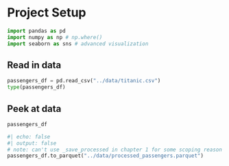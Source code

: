 # Project Setup  {.unnumbered}

```python
import pandas as pd
import numpy as np # np.where()
import seaborn as sns # advanced visualization
```

## Read in data 

```python

passengers_df = pd.read_csv("../data/titanic.csv")
type(passengers_df)

```

## Peek at data

```python
passengers_df
```


```python
#| echo: false
#| output: false
# note: can't use _save_processed in chapter 1 for some scoping reason
passengers_df.to_parquet("../data/processed_passengers.parquet")
```